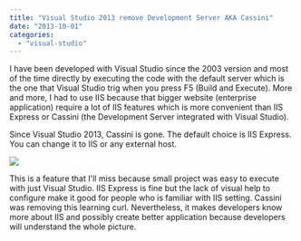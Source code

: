 ```yaml
---
title: "Visual Studio 2013 remove Development Server AKA Cassini"
date: "2013-10-01"
categories: 
  - "visual-studio"
---
```


I have been developed with Visual Studio since the 2003 version and most of the time directly by executing the code with the default server which is the one that Visual Studio trig when you press F5 (Build and Execute). More and more, I had to use IIS because that bigger website (enterprise application) require a lot of IIS features which is more convenient than IIS Express or Cassini (the Development Server integrated with Visual Studio).

Since Visual Studio 2013, Cassini is gone. The default choice is IIS Express. You can change it to IIS or any external host.

![](/images/blog/cassini.png)

This is a feature that I'll miss because small project was easy to execute with just Visual Studio. IIS Express is fine but the lack of visual help to configure make it good for people who is familiar with IIS setting. Cassini was removing this learning curl. Nevertheless, it makes developers know more about IIS and possibly create better application because developers will understand the whole picture.
